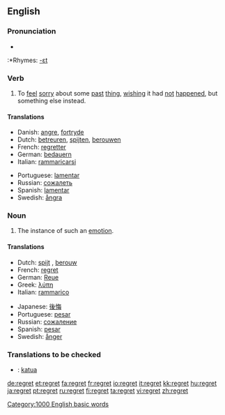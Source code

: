 ==English==

===Pronunciation===
*{{audio|en-us-regret.ogg|Audio (US)}}
:*Rhymes: [[Rhymes:English:-ɛt|-ɛt]]

===Verb===
{{en-verb|regret|regreting|regretted|regretted}}

# To [[feel]] [[sorry]] about some [[past]] [[thing]], [[wish]]ing it had [[not]] [[happen]]ed, but something else instead.

====Translations====
{{top}}
*Danish: [[angre]], [[fortryde]]
*Dutch: [[betreuren]], [[spijten]], [[berouwen]]
*French: [[regretter]]
*German: [[bedauern]]
*Italian: [[rammaricarsi]]
{{mid}}
*Portuguese: [[lamentar]]
*Russian: [[сожалеть]]
*Spanish: [[lamentar]]
*Swedish: [[ångra]]
{{bottom}}

===Noun===
{{en-noun}}

# The instance of such an [[emotion]].

====Translations====
{{top}}
*Dutch: [[spijt]] {{f}}, [[berouw]] {{n}}
*French: [[#French|regret]] {{m}}
*German: [[Reue]] {{f}}
*Greek: [[λύπη]] {{f}}
*Italian: [[rammarico]] {{m}}
{{mid}}
*Japanese: [[後悔]]
*Portuguese: [[pesar]] {{m}}
*Russian: [[сожаление]] {{n}}
*Spanish: [[pesar]] {{m}}
*Swedish: [[ånger]] {{c}}
{{bottom}}

===Translations to be checked===
*{{ttbc|Finnish}}: [[katua]]

[[Category:1000 English basic words]]

[[de:regret]]
[[et:regret]]
[[fa:regret]]
[[fr:regret]]
[[io:regret]]
[[it:regret]]
[[kk:regret]]
[[hu:regret]]
[[ja:regret]]
[[pt:regret]]
[[ru:regret]]
[[fi:regret]]
[[ta:regret]]
[[vi:regret]]
[[zh:regret]]